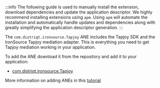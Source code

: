 
:::info
The following guide is used to manually install the extension, download dependencies and update the application descriptor. We highly recommend installing extensions using `apm`. Using `apm` will automate the installation and automatically handle updates and dependencies along with greatly simplifying the application descriptor generation.
:::



The `com.distriqt.ironsource.Tapjoy` ANE includes the Tapjoy SDK and the IronSource Tapjoy mediation adapter. This is everything you need to get Tapjoy mediation working in your application.

To add the ANE download it from the repository and add it to your application:

- [com.distriqt.ironsource.Tapjoy](https://github.com/distriqt/ANE-IronSource/raw/master/lib/tapjoy/com.distriqt.ironsource.Tapjoy.ane)


More information on adding ANEs in this [tutorial](/docs/tutorials/getting-started)

